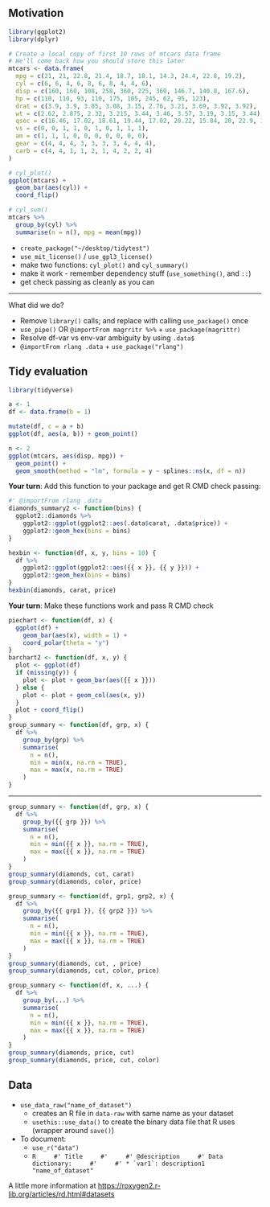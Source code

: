 ## Motivation

```r
library(ggplot2)
library(dplyr)

# Create a local copy of first 10 rows of mtcars data frame
# We'll come back how you should store this later
mtcars <- data.frame(
  mpg = c(21, 21, 22.8, 21.4, 18.7, 18.1, 14.3, 24.4, 22.8, 19.2),
  cyl = c(6, 6, 4, 6, 8, 6, 8, 4, 4, 6),
  disp = c(160, 160, 108, 258, 360, 225, 360, 146.7, 140.8, 167.6),
  hp = c(110, 110, 93, 110, 175, 105, 245, 62, 95, 123),
  drat = c(3.9, 3.9, 3.85, 3.08, 3.15, 2.76, 3.21, 3.69, 3.92, 3.92),
  wt = c(2.62, 2.875, 2.32, 3.215, 3.44, 3.46, 3.57, 3.19, 3.15, 3.44),
  qsec = c(16.46, 17.02, 18.61, 19.44, 17.02, 20.22, 15.84, 20, 22.9, 18.3),
  vs = c(0, 0, 1, 1, 0, 1, 0, 1, 1, 1),
  am = c(1, 1, 1, 0, 0, 0, 0, 0, 0, 0),
  gear = c(4, 4, 4, 3, 3, 3, 3, 4, 4, 4),
  carb = c(4, 4, 1, 1, 2, 1, 4, 2, 2, 4)
)

# cyl_plot()
ggplot(mtcars) + 
  geom_bar(aes(cyl)) + 
  coord_flip()

# cyl_sum()
mtcars %>% 
  group_by(cyl) %>% 
  summarise(n = n(), mpg = mean(mpg))
```

* `create_package("~/desktop/tidytest")`
* `use_mit_license()` / `use_gpl3_license()`
* make two functions: `cyl_plot()` and `cyl_summary()`
* make it work - remember dependency stuff (`use_something()`, and `::`)
* get check passing as cleanly as you can

---

What did we do?

* Remove `library()` calls; and replace with calling `use_package()` once
* `use_pipe()` OR `@importFrom magrritr %>%` + `use_package(magrittr)`
* Resolve df-var vs env-var ambiguity by using `.data$`
* `@importFrom rlang .data` + `use_package("rlang")`

## Tidy evaluation

```r
library(tidyverse)

a <- 1
df <- data.frame(b = 1)

mutate(df, c = a + b)
ggplot(df, aes(a, b)) + geom_point()

n <- 2
ggplot(mtcars, aes(disp, mpg)) + 
  geom_point() + 
  geom_smooth(method = "lm", formula = y ~ splines::ns(x, df = n))
```

**Your turn**: Add this function to your package and get R CMD check passing:

```r
#' @importFrom rlang .data
diamonds_summary2 <- function(bins) {
  ggplot2::diamonds %>% 
    ggplot2::ggplot(ggplot2::aes(.data$carat, .data$price)) + 
    ggplot2::geom_hex(bins = bins)
}
```

```r
hexbin <- function(df, x, y, bins = 10) {
  df %>% 
    ggplot2::ggplot(ggplot2::aes({{ x }}, {{ y }})) + 
    ggplot2::geom_hex(bins = bins)
}
hexbin(diamonds, carat, price)
```


**Your turn**: Make these functions work and pass R CMD check

```r
piechart <- function(df, x) {
  ggplot(df) + 
    geom_bar(aes(x), width = 1) + 
    coord_polar(theta = "y")
}
barchart2 <- function(df, x, y) {
  plot <- ggplot(df)
  if (missing(y)) {
    plot <- plot + geom_bar(aes({{ x }}))
  } else {
    plot <- plot + geom_col(aes(x, y))
  }
  plot + coord_flip()
}
group_summary <- function(df, grp, x) {
  df %>% 
    group_by(grp) %>% 
    summarise(
      n = n(),
      min = min(x, na.rm = TRUE),
      max = max(x, na.rm = TRUE)
    )
}
```

---

```r
group_summary <- function(df, grp, x) {
  df %>% 
    group_by({{ grp }}) %>% 
    summarise(
      n = n(),
      min = min({{ x }}, na.rm = TRUE), 
      max = max({{ x }}, na.rm = TRUE)
    )
}
group_summary(diamonds, cut, carat)
group_summary(diamonds, color, price)
```

```r
group_summary <- function(df, grp1, grp2, x) {
  df %>% 
    group_by({{ grp1 }}, {{ grp2 }}) %>% 
    summarise(
      n = n(),
      min = min({{ x }}, na.rm = TRUE), 
      max = max({{ x }}, na.rm = TRUE)
    )
}
group_summary(diamonds, cut, , price)
group_summary(diamonds, cut, color, price)
```

```r
group_summary <- function(df, x, ...) {
  df %>% 
    group_by(...) %>% 
    summarise(
      n = n(),
      min = min({{ x }}, na.rm = TRUE), 
      max = max({{ x }}, na.rm = TRUE)
    )
}
group_summary(diamonds, price, cut)
group_summary(diamonds, price, cut, color)
```

## Data

* `use_data_raw("name_of_dataset")`
  * creates an R file in `data-raw` with same name as your dataset
  * `usethis::use_data()` to create the binary data file that R uses (wrapper around `save()`)

* To document: 
  * `use_r("data")`
  *
      ```R
      #' Title
      #'
      #' @description
      #' Data dictionary:
      #'
      #' * `var1`: description1
      "name_of_dataset"
      ```

A little more information at <https://roxygen2.r-lib.org/articles/rd.html#datasets>
